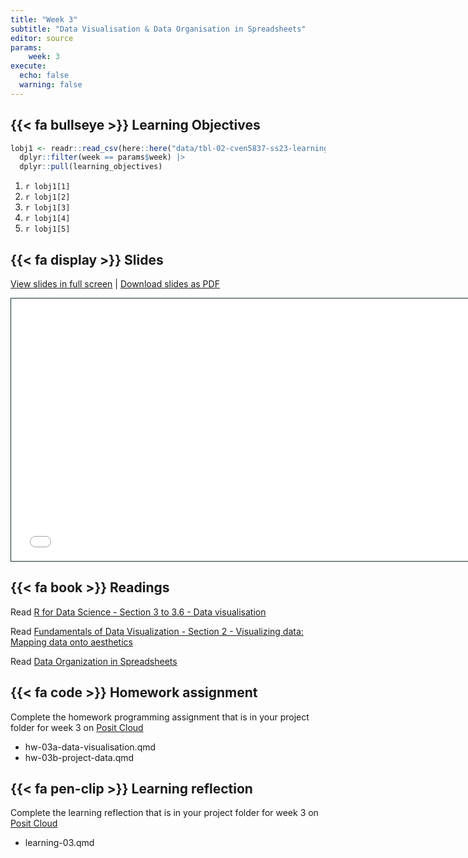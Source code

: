 ```yaml
---
title: "Week 3"
subtitle: "Data Visualisation & Data Organisation in Spreadsheets"
editor: source
params:
    week: 3
execute: 
  echo: false
  warning: false
---
```


<script defer data-domain="cven5837-ss23.github.io/website" src="https://plausible.io/js/plausible.js"></script>

## {{< fa bullseye >}} Learning Objectives

```r

lobj1 <- readr::read_csv(here::here("data/tbl-02-cven5837-ss23-learning-objectives.csv")) |> 
  dplyr::filter(week == params$week) |>
  dplyr::pull(learning_objectives)

```

1. `r lobj1[1]`
2. `r lobj1[2]`
3. `r lobj1[3]`
4. `r lobj1[4]`
5. `r lobj1[5]`

## {{< fa display >}} Slides

[View slides in full screen](../slides/lec-02-visualisation.html) | [Download slides as PDF](https://github.com/cven5873-ss23/website/raw/main/slides/lec-02-visualisation.pdf)

```{=html}
<iframe class="slide-deck" src="../slides/lec-02-visualisation.html" height="420" width="747" style="border: 1px solid #123233;"></iframe>
```

## {{< fa book >}} Readings

Read [R for Data Science - Section 3 to 3.6 - Data visualisation](https://r4ds.had.co.nz/data-visualisation.html)  

Read [Fundamentals of Data Visualization - Section 2 - Visualizing data: Mapping data onto aesthetics](https://clauswilke.com/dataviz/aesthetic-mapping.html)

Read [Data Organization in Spreadsheets](https://www.tandfonline.com/doi/full/10.1080/00031305.2017.1375989)

## {{< fa code >}} Homework assignment 

Complete the homework programming assignment that is in your project folder for week 3 on [Posit Cloud](https://posit.cloud/spaces/381404/content/all)

- hw-03a-data-visualisation.qmd 
- hw-03b-project-data.qmd

## {{< fa pen-clip >}} Learning reflection

Complete the learning reflection that is in your project folder for week 3 on [Posit Cloud](https://posit.cloud/spaces/381404/content/all)

- learning-03.qmd
